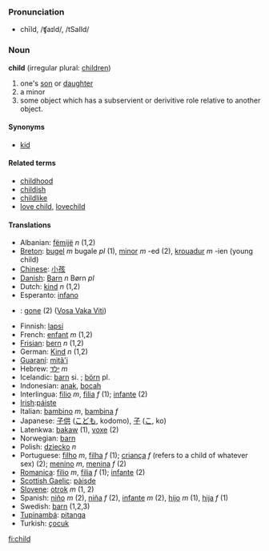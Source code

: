 === Pronunciation ===
*chīld, /ʧaɪld/, /tSaIld/

=== Noun ===
'''child''' (irregular plural: [[children]])

#one's [[son]] or [[daughter]]
#a minor
#some object which has a subservient or derivitive role relative to another object.

====Synonyms====
*[[kid]]

====Related terms====
*[[childhood]]
*[[childish]]
*[[childlike]]
*[[love child]], [[lovechild]]

====Translations====
*Albanian: [[fëmijë]] ''n'' (1,2)
*[[Breton]]: [[bugel]] ''m'' bugale ''pl'' (1), [[minor]] ''m'' -ed (2), [[krouadur]] ''m'' -ien (young child)
*[[Chinese]]: [[小孩]]
*[[Danish]]: [[Barn]] ''n'' Børn ''pl''
*Dutch: [[kind]] ''n'' (1,2)
*Esperanto: [[infano]]
*{{fj}}: [[gone]] (2) ([[:fj:gone|Vosa Vaka Viti]])
*Finnish: [[lapsi]]
*French: [[enfant]] ''m'' (1,2)
*[[Frisian]]: [[bern]] ''n'' (1,2)
*German: [[Kind]] ''n'' (1,2)
*[[Guaraní]]: [[mitã'i]]
*Hebrew: [[ילד]] ''m''
*Icelandic: [[barn]] si. ; [[börn]] pl.
*Indonesian: [[anak]], [[bocah]]
*Interlingua: [[filio]] ''m'', [[filia]] ''f'' (1); [[infante]] (2)
*[[Irish]]:[[páiste]]
*Italian: [[bambino]] ''m'', [[bambina]] ''f''
*Japanese: [[子供]] ([[こども]], kodomo), [[子]] ([[こ]], ko)
*Latenkwa: [[bakaw]] (1), [[voxe]] (2)
*Norwegian: [[barn]]
*Polish: [[dziecko]] ''n''
*Portuguese: [[filho]] ''m'', [[filha]] ''f'' (1); [[criança]] ''f'' (refers to a child of whatever sex) (2); [[menino]] ''m'', [[menina]] ''f'' (2)
*[[Romanica]]: [[filio]] ''m'', [[filia]] ''f'' (1); [[infante]] (2)
*[[Scottish Gaelic]]: [[pàisde]]
*[[Slovene]]: [[otrok]] ''m'' (1, 2)
*Spanish: [[niño]] ''m'' (2), [[niña]] ''f'' (2), [[infante]] ''m'' (2), [[hijo]] ''m'' (1), [[hija]] ''f'' (1)
*Swedish: [[barn]] (1,2,3)
*[[Tupinambá]]: [[pitanga]]
*Turkish: [[çocuk]]

[[fi:child]]